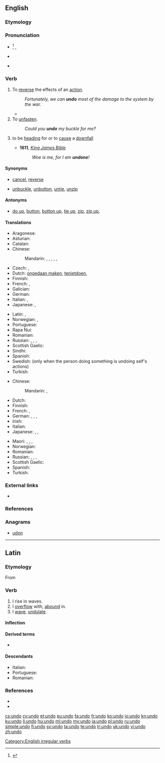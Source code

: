 ==English==

===Etymology===
{{prefix|un|do}}

===Pronunciation===
* {{a|US|UK}}<ref>{{R:OED Online}}</ref> {{IPA|/ʌnˈduː/}}, {{X-SAMPA|/Vn"du:/}}
* {{rhymes|uː}}
* {{homophones|lang=en|undue}} {{qualifier|in [[Wikipedia:Yod-dropping|yod dropping]] dialects}}

===Verb===
{{en-verb|undoes|undoing|undid|undone}}

# To [[reverse]] the effects of an [[action]].{{jump|reverse effects|s}}
#: ''Fortunately, we can '''undo''' most of the damage to the system by the war.''
#* {{quote-news
|year=2011
|date=October 15
|author=Michael Da Silva
|title=Wigan   1 - 3   Bolton
|work=BBC Sport
|url=http://news.bbc.co.uk/sport2/hi/football/eng_prem/15226200.stm
|page=
|passage=But Wigan '''undid''' their good work by conceding an avoidable second goal deep into first-half injury time.}}
# To [[unfasten]].{{jump|unfasten|a|s}}
#: ''Could you '''undo''' my buckle for me?''
# {{context|figuratively|lang=en}} to be [[head]]ing for or to [[cause]] a [[downfall]]
#* '''1611''', ''[[w:Authorized King James Version|King James Bible]]''
#*: ''Woe is me, for I am '''undone'''!''

====Synonyms====
* {{jump|s|reverse effects|a}} [[cancel]], [[reverse]]
* {{jump|s|unfasten|a}} [[unbuckle]], [[unbutton]], [[untie]], [[unzip]]

====Antonyms====
* {{jump|a|unfasten|s}} [[do up]], [[button]], [[button up]], [[tie up]], [[zip]], [[zip up]],

====Translations====
{{trans-top|to reverse}}
* Aragonese: {{t-|an|desfer}}
* Asturian: {{t-|ast|desfacer}}
* Catalan: {{t+|ca|desfer}}
* Chinese:
*: Mandarin: {{t|cmn|廢棄|sc=Hani}}, {{t|cmn|废弃|tr=fèiqì|sc=Hani}}, {{qualifier|also computing}} {{t|cmn|撤銷|sc=Hani}}, {{t|cmn|撤销|tr=chèxiāo|sc=Hani}}, {{t|cmn|復原|sc=Hani}}, {{t|cmn|复原|tr=fùyuán|sc=Hani}}
* Czech: {{t-|cs|odčinit}},  {{t-|cs|navrátit}}
* Dutch: [[ongedaan maken]], [[tenietdoen]], {{t+|nl|ontdoen}}
* Finnish: {{t+|fi|kumota}}
* French: {{t+|fr|annuler}}, {{t+|fr|défaire}}
* Galician: {{t-|gl|desfacer}}
* German: {{t-|de|rückgängig machen}}
* Italian: {{t+|it|annullare}},  {{t+|it|disfare}}
* Japanese: {{t-|ja|取り消す|tr=とりけす, torikesu|sc=Jpan}}, {{qualifier|computing}} {{t-|ja|アンドゥ|tr=andu suru|alt=アンドゥする|sc=Jpan}}
{{trans-mid}}
* Latin: {{t-|la|abrogo}}, {{t+|la|destruo}}
* Norwegian: {{t-|no|rette opp}}, {{t+|no|angre}}
* Portuguese: {{t+|pt|desfazer}}
* Rapa Nui: {{tø|rap|kume}}
* Romanian: {{t+|ro|desface}}
* Russian: {{t+|ru|отменять|tr=otmenjátʹ|sc=Cyrl}} {{impf}}, {{t+|ru|отменить|tr=otmenítʹ|sc=Cyrl}} {{pf.}}, {{t+|ru|возвращать|tr=vozvraščátʹ|sc=Cyrl}} {{impf}}, {{t+|ru|вернуть|tr=vernútʹ|sc=Cyrl}} {{pf.}}
* Scottish Gaelic: {{t-|gd|neo-dhèan}}
* Sindhi: {{sd-Arab|[[اڻڪرڻ]]}}
* Spanish: {{t+|es|deshacer}}
* Swedish: {{t+|sv|ångra}} (only when the person doing something is undoing self's actions)
* Turkish: {{t+|tr|geri almak}}
{{trans-bottom}}

{{trans-top|to unfasten}}
* Chinese:
*: Mandarin: {{t|cmn|解開|sc=Hani}}, {{t|cmn|解开|tr=jiěkāi|sc=Hani}}
* Dutch: {{t+|nl|losmaken}}
* Finnish: {{t+|fi|avata}}
* French: {{t+|fr|défaire}}, {{t+|fr|délier}}
* German: {{t-|de|abschnallen}}, {{t+|de|lösen}}, {{t-|de|losmachen}}, {{t+|de|öffnen}}
* Irish: {{t-|ga|scaoil}}
* Italian: {{t+|it|slacciare}}
* Japanese: {{t-|ja|はずす|tr=hazusu|sc=Jpan}}, {{t-|ja|ほどく|tr=hodoku|sc=Jpan}}, {{t-|ja|解く|tr=とく, toku|sc=Jpan}}
{{trans-mid}}
* Maori: {{t|mi|wete}}, {{t|mi|wetewete}}, {{t|mi|wewete}}, {{t|mi|whakamatara}}
* Norwegian: {{t+|no|løsne}}
* Romanian: {{t+|ro|desface}}
* Russian: {{t+|ru|расстёгивать|tr=rasstjógivatʹ|sc=Cyrl}} {{impf}}, {{t+|ru|расстегнуть|tr=rasstegnútʹ|sc=Cyrl}} {{pf.}}, {{t+|ru|развязывать|tr=razvjázyvatʹ|sc=Cyrl}} {{impf}}, {{t+|ru|развязать|tr=razvjazátʹ|sc=Cyrl}} {{pf.}}
* Scottish Gaelic: {{t-|gd|fuasgail}}
* Spanish: {{t-|es|desatar}}
* Turkish: {{t+|tr|çözmek}}
{{trans-bottom}}

===External links===
* {{pedialite}}

===References===
<references/>

===Anagrams===
* [[udon#English|udon]]

[[Category:English irregular verbs]]

----

==Latin==

===Etymology===
From {{term|lang=la|unda||a wave}}

===Verb===
{{la-verb|undo|undō|undare|undāre|undavi|undāvī|undatum|undātum}}

# I rise in waves.
# I [[overflow]] with, [[abound]] in.
# I [[wave]], [[undulate]].

====Inflection====
{{la-conj-1st|und|undāv|undāt|22=undav|33=undat}}

====Derived terms====
* {{l|la|redundo|redundō}}

====Descendants====
* Italian: {{l|it|ondare}}
* Portuguese: {{l|pt|undar}}
* Romanian: {{l|ro|unda}}

===References===
* {{R:L&S}}
* {{R:Century 1911|redound}}

[[cs:undo]]
[[cy:undo]]
[[et:undo]]
[[eu:undo]]
[[fa:undo]]
[[fr:undo]]
[[ko:undo]]
[[io:undo]]
[[kn:undo]]
[[ku:undo]]
[[li:undo]]
[[hu:undo]]
[[ml:undo]]
[[my:undo]]
[[ja:undo]]
[[pl:undo]]
[[ru:undo]]
[[simple:undo]]
[[fi:undo]]
[[sv:undo]]
[[ta:undo]]
[[te:undo]]
[[tr:undo]]
[[uk:undo]]
[[vi:undo]]
[[zh:undo]]